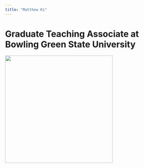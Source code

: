 ```yaml
---
title: "Matthew Ki"
---
```


# Graduate Teaching Associate at Bowling Green State University

![](images/Capture1.PNG){width="350"}

